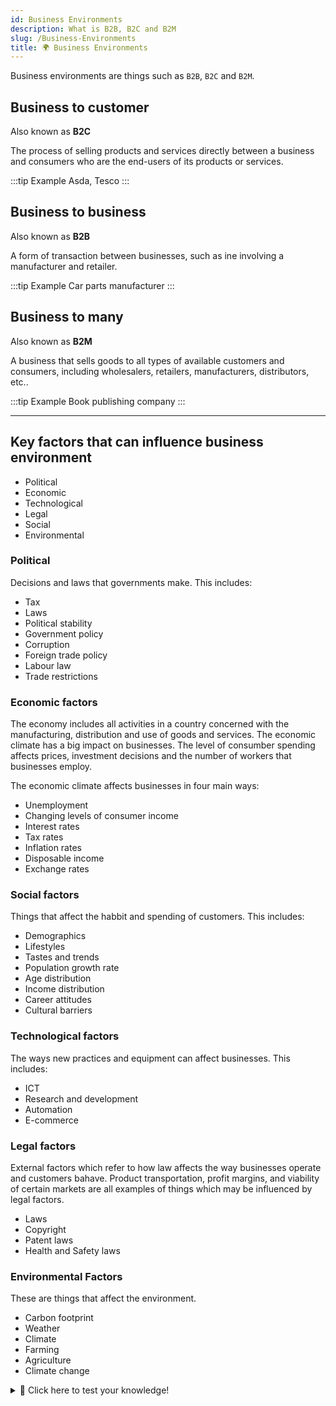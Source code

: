 ```yaml
---
id: Business Environments
description: What is B2B, B2C and B2M
slug: /Business-Environments
title: 🌍 Business Environments
---
```


Business environments are things such as `B2B`, `B2C` and `B2M`.

## Business to customer

Also known as **B2C**


The process of selling products and services directly between a business and consumers who are the end-users of its products or services.

:::tip Example
Asda, Tesco
:::

## Business to business

Also known as **B2B**

A form of transaction between businesses, such as ine involving a manufacturer and retailer. 

:::tip Example
Car parts manufacturer
:::

## Business to many

Also known as **B2M**

A business that sells goods to all types of available customers and consumers, including wholesalers, retailers, manufacturers, distributors, etc..

:::tip Example
Book publishing company
:::

---

## Key factors that can influence business environment

- Political
- Economic
- Technological
- Legal
- Social
- Environmental

### Political
Decisions and laws that governments make. This includes:

- Tax
- Laws
- Political stability
- Government policy
- Corruption
- Foreign trade policy
- Labour law
- Trade restrictions

### Economic factors
The economy includes all activities in a country concerned with the manufacturing, distribution and use of goods and services. The economic climate has a big impact on businesses. The level of consumber spending affects prices, investment decisions and the number of workers that businesses employ.

The economic climate affects businesses in four main ways:

- Unemployment
- Changing levels of consumer income
- Interest rates
- Tax rates
- Inflation rates
- Disposable income
- Exchange rates

### Social factors
Things that affect the habbit and spending of customers. This includes:

- Demographics
- Lifestyles
- Tastes and trends
- Population growth rate
- Age distribution 
- Income distribution 
- Career attitudes
- Cultural barriers 

### Technological factors
The ways new practices and equipment can affect businesses. This includes:

- ICT
- Research and development
- Automation
- E-commerce


### Legal factors
External factors which refer to how law affects the way businesses operate and customers bahave. Product transportation, profit margins, and viability of certain markets are all examples of things which may be influenced by legal factors.

- Laws
- Copyright
- Patent laws
- Health and Safety laws

### Environmental Factors
These are things that affect the environment.

- Carbon footprint
- Weather
- Climate
- Farming
- Agriculture
- Climate change

<details>
  <summary>🧠 Click here to test your knowledge! </summary>

<iframe src="https://quizlet.com/636722859/match/embed?i=3loczc&x=1jj1" height="500" width="100%"></iframe>

Too easy?

Try this: https://quizlet.com/gb/752806702/pestle-political-flash-cards

</details>
